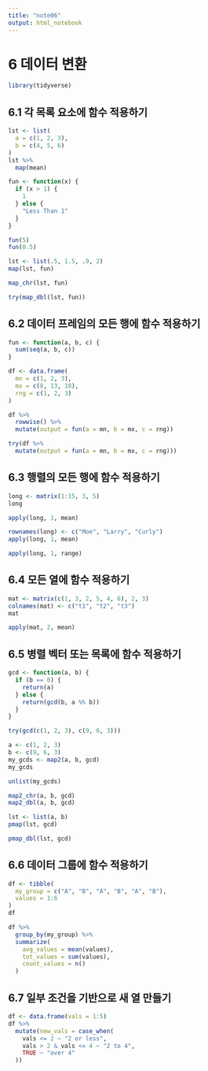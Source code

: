 ```yaml
---
title: "note06"
output: html_notebook
---
```


# 6 데이터 변환

```r
library(tidyverse)
```

## 6.1 각 목록 요소에 함수 적용하기

```r
lst <- list(
  a = c(1, 2, 3),
  b = c(4, 5, 6)
)
lst %>%
  map(mean)
```

```r
fun <- function(x) {
  if (x > 1) {
    1
  } else {
    "Less Than 1"
  }
}

fun(5)
fun(0.5)
```

```r
lst <- list(.5, 1.5, .9, 2)
map(lst, fun)
```

```r
map_chr(lst, fun)
```

```r
try(map_dbl(lst, fun))
```

## 6.2 데이터 프레임의 모든 행에 함수 적용하기

```r
fun <- function(a, b, c) {
  sum(seq(a, b, c))
}

df <- data.frame(
  mn = c(1, 2, 3),
  mx = c(8, 13, 18),
  rng = c(1, 2, 3)
)

df %>%
  rowwise() %>%
  mutate(output = fun(a = mn, b = mx, c = rng))
```

```r
try(df %>%
  mutate(output = fun(a = mn, b = mx, c = rng)))
```

## 6.3 행렬의 모든 행에 함수 적용하기

```r
long <- matrix(1:15, 3, 5)
long
```

```r
apply(long, 1, mean)
```

```r
rownames(long) <- c("Moe", "Larry", "Curly")
apply(long, 1, mean)
```

```r
apply(long, 1, range)
```

## 6.4 모든 열에 함수 적용하기

```r
mat <- matrix(c(1, 3, 2, 5, 4, 6), 2, 3)
colnames(mat) <- c("t1", "t2", "t3")
mat
```

```r
apply(mat, 2, mean)
```

## 6.5 병렬 벡터 또는 목록에 함수 적용하기

```r
gcd <- function(a, b) {
  if (b == 0) {
    return(a)
  } else {
    return(gcd(b, a %% b))
  }
}
```

```r
try(gcd(c(1, 2, 3), c(9, 6, 3)))
```

```r
a <- c(1, 2, 3)
b <- c(9, 6, 3)
my_gcds <- map2(a, b, gcd)
my_gcds
```

```r
unlist(my_gcds)
```

```r
map2_chr(a, b, gcd)
map2_dbl(a, b, gcd)
```

```r
lst <- list(a, b)
pmap(lst, gcd)
```

```r
pmap_dbl(lst, gcd)
```

## 6.6 데이터 그룹에 함수 적용하기

```r
df <- tibble(
  my_group = c("A", "B", "A", "B", "A", "B"),
  values = 1:6
)
df
```

```r
df %>%
  group_by(my_group) %>%
  summarize(
    avg_values = mean(values),
    tot_values = sum(values),
    count_values = n()
  )
```

## 6.7 일부 조건을 기반으로 새 열 만들기

```r
df <- data.frame(vals = 1:5)
df %>%
  mutate(new_vals = case_when(
    vals <= 2 ~ "2 or less",
    vals > 2 & vals <= 4 ~ "2 to 4",
    TRUE ~ "over 4"
  ))
```
